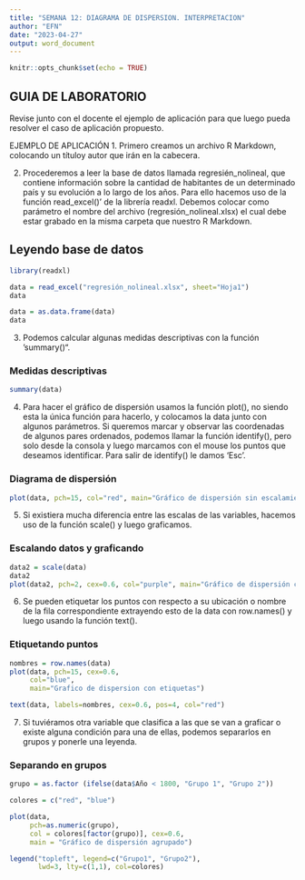---
title: "SEMANA 12: DIAGRAMA DE DISPERSION. INTERPRETACION"
author: "EFN"
date: "2023-04-27"
output: word_document
---

```{r setup, include=FALSE}
knitr::opts_chunk$set(echo = TRUE)
```

## GUIA DE LABORATORIO
Revise junto con el docente el ejemplo de aplicación para que luego pueda resolver el caso de aplicación propuesto.

EJEMPLO DE APLICACIÓN
1. Primero creamos un archivo R Markdown, colocando un títuloy autor que irán en la cabecera.

2. Procederemos a leer la base de datos llamada regresién_nolineal, que contiene información sobre la cantidad de habitantes de un determinado país y su evolución a lo largo de los años. Para ello hacemos uso de la función read_excel()’ de la librería readxl. Debemos colocar como parámetro el nombre del archivo (regresión_nolineal.xlsx) el cual debe estar grabado en la misma carpeta que nuestro R Markdown.

## Leyendo base de datos

```{r data}
library(readxl)

data = read_excel("regresión_nolineal.xlsx", sheet="Hoja1")
data
```
```{r}
data = as.data.frame(data)
data
```

3. Podemos calcular algunas medidas descriptivas con la función ‘summary()".

### Medidas descriptivas
```{r descriptivos}
summary(data)
```

4. Para hacer el gráfico de dispersión usamos la función plot(), no siendo esta la única función para hacerlo, y colocamos la data junto con algunos parámetros. Si queremos marcar y observar las coordenadas de algunos pares ordenados, podemos llamar la función identify(), pero solo desde la consola y luego marcamos con el mouse los puntos que deseamos identificar. Para salir de identify() le damos ‘Esc’.

### Diagrama de dispersión

```{r diagrama, fig.height=6, fig.width=7}
plot(data, pch=15, col="red", main="Gráfico de dispersión sin escalamiento")
```

5. Si existiera mucha diferencia entre las escalas de las variables, hacemos uso de la función scale() y luego graficamos.

### Escalando datos y graficando

```{r escalando y graficando} 
data2 = scale(data)
data2
plot(data2, pch=2, cex=0.6, col="purple", main="Gráfico de dispersión con escalamiento")
```

6. Se pueden etiquetar los puntos con respecto a su ubicación o nombre de la fila correspondiente extrayendo esto de la data con row.names() y luego usando la función text().

### Etiquetando puntos

```{r etiquetas, fig.height=6, fig.width=7}
nombres = row.names(data)
plot(data, pch=15, cex=0.6,
     col="blue", 
     main="Grafico de dispersion con etiquetas")

text(data, labels=nombres, cex=0.6, pos=4, col="red")
```

7. Si tuviéramos otra variable que clasifica a las que se van a graficar o existe alguna condición para una de ellas, podemos separarlos en grupos y ponerle una leyenda.

### Separando en grupos

```{r agrupando, fig.height=6, fig.width=7}
grupo = as.factor (ifelse(data$Año < 1800, "Grupo 1", "Grupo 2"))

colores = c("red", "blue")

plot(data, 
     pch=as.numeric(grupo), 
     col = colores[factor(grupo)], cex=0.6,
     main = "Gráfico de dispersión agrupado")

legend("topleft", legend=c("Grupo1", "Grupo2"), 
       lwd=3, lty=c(1,1), col=colores)
```

